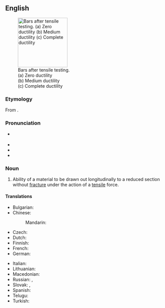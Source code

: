 ==English==
{{wikipedia}}
[[File:Ductility.svg|thumb|right|157px|Bars after tensile testing.<br>
(a) Zero ductility<br>
(b) Medium ductility<br>
(c) Complete ductility]]

===Etymology===
From {{suffix|en|ductile|ity}}.

===Pronunciation===
* {{a|GenAm}} {{IPA|en|/dʌkˈtɪlɪdi/}}
* {{audio|en|en-us-ductility.ogg|Audio (US)}}
* {{hyphenation|en|duc|til|i|ty}}
* {{rhymes|en|ɪlɪti}}

===Noun===
{{en-noun|~}}

# {{lb|en|physics}} Ability of a material to be drawn out longitudinally to a reduced section without [[fracture]] under the action of a [[tensile]] force.

====Translations====
{{trans-top|ability of material}}
* Bulgarian: {{t+|bg|разтегливост|f}}
* Chinese:
*: Mandarin: {{t+|cmn|延性|tr=yánxìng}}
* Czech: {{t|cs|tažnost|f}}
* Dutch: {{t+|nl|taaiheid}}
* Finnish: {{t+|fi|venyvyys}}
* French: {{t+|fr|ductilité|f}}
* German: {{t|de|Verformbarkeit}}
{{trans-mid}}
* Italian: {{t+|it|duttilità|f}}
* Lithuanian: {{t|lt|tąsumas|m}}
* Macedonian: {{t|mk|ковност|f}}
* Russian: {{t+|ru|ковкость}}, {{t+|ru|тягучесть}}
* Slovak: {{t|sk|kujnosť}}, {{t|sk|pružnosť|f}}
* Spanish: {{t+|es|ductilidad|f}}
* Telugu: {{t+|te|తన్యత}}
* Turkish: {{t+|tr|süneklik}}
{{trans-bottom}}